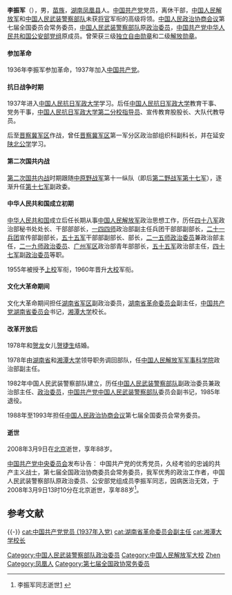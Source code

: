{{模板:中国人民解放军将领
| name = 李振军
| image name = 
| width = 
| job = [[中国人民武装警察部队|中国人民武装警察部队]]第二任[[中国人民武装警察部队|政治委员]]
| job2 = 
| period = 1984年10月 - 1985年11月
| birthname = 
| other_names = 
| foreign_names =
| english_names =
| Sex = 男
| date of birth = 1920年6月5日
| place of birth = {{ROC-1912}}[[湖南省|湖南省]][[凤凰县|凤凰县]]
| date of death =  {{death date|2008|3|9}}（88岁）
| place of death = {{PRC}}[[北京市|北京市]]
| nationality = {{PRC}}
| residence = 
| languages = 
| height = 
| weight = 
| party = {{CPC}}
| rank = [[大校|大校]]
| spouse = 
| relatives = 
| educate = 
*[[中国人民抗日军政大学|中国人民抗日军政大学]]
*[[中国人民大学|原陕北公学]]
| past = 
| work =
| award = 
*[[中华人民共和国|中华人民共和国]]三级[[独立自由勋章|独立自由勋章]]（1955年）
*[[中华人民共和国|中华人民共和国]]二级[[解放勋章|解放勋章]]（1955年）
| rankrecord= 
*1955年被授予[[上校|上校]]军衔
*1960年晋升[[大校|大校]]军衔
}}

'''李振军'''（{{bd|1920年|6月5日|2008年|3月9日|}}），男，[[苗族|苗族]]，[[湖南|湖南]][[凤凰县|凤凰县]]人。[[中国共产党|中国共产党]]党员，离休干部，[[中国人民解放军|中国人民解放军]]和[[中国人民武装警察部队|中国人民武装警察部队]]未获[[将官|将官]]军衔的高级将领。[[中国人民政治协商会议|中国人民政治协商会议]]第七届全国委员会常务委员，[[中国人民武装警察部队|中国人民武装警察部队]]原[[政治委员|政治委员]]，[[中国共产党|中国共产党]][[中华人民共和国公安部|中华人民共和国公安部]][[党组|党组]]原成员。曾荣获三级[[独立自由勋章|独立自由勋章]]和二级[[解放勋章|解放勋章]]。

====参加革命====
1936年李振军参加革命，1937年加入[[中国共产党|中国共产党]]。
====抗日战争时期====
1937年进入[[中国人民抗日军政大学|中国人民抗日军政大学]]学习。后任[[中国人民抗日军政大学|中国人民抗日军政大学]]教育干事、党务干事，[[中国人民抗日军政大学第二分校|中国人民抗日军政大学第二分校]][[指导员|指导员]]、宣传教育股股长、大队代教导员。

后至[[晋察冀军区|晋察冀军区]]作战，曾任[[晋察冀军区|晋察冀军区]]第一军分区政治部组织科副科长，并在延安[[陕北公学|陕北公学]]学习。
====第二次国共内战====
[[第二次国共内战|第二次国共内战]]时期跟随[[中原野战军|中原野战军]]第十一纵队（即后[[第二野战军|第二野战军]][[第十七军|第十七军]]），逐渐升任[[第十七军|第十七军]]副政委。
====中华人民共和国成立初期====
[[中华人民共和国|中华人民共和国]]成立后任长期从事[[中国人民解放军|中国人民解放军]]政治思想工作，历任[[四十八军|四十八军]]政治部秘书处处长、干部部部长，[[一四四师|一四四师]]政治部副主任兵团干部部副部长，[[二十一兵团|二十一兵团]]宣传部副部长，[[五十五军|五十五军]]干部部副部长、部长，[[二一五师|二一五师]][[政治委员|政治委员]]兼政治部主任，[[二一九师|二一九师]][[政治委员|政治委员]]、[[广州军区|广州军区]]政治部青年部部长，[[五十五军|五十五军]]政治部主任，[[四十七军|四十七军]]副[[政治委员|政治委员]]等职。

1955年被授予[[上校|上校]]军衔，1960年晋升[[大校|大校]]军衔。
====文化大革命期间====
文化大革命期间担任[[湖南省军区|湖南省军区]]副政治委员，[[湖南省革命委员会|湖南省革命委员会]]副主任，[[中国共产党湖南省委员会|中国共产党湖南省委员会]]书记，[[湘潭大学|湘潭大学]]校长。
====改革开放后====
1978年和[[贺龙|贺龙]]女儿[[贺捷生|贺捷生]]结婚。

1978年由[[湖南省|湖南省]]和[[湘潭大学|湘潭大学]]领导职务调回部队，任[[中国人民解放军军事科学院|中国人民解放军军事科学院]]政治部副主任。

1982年中国人民武装警察部队建立，历任[[中国人民武装警察部队|中国人民武装警察部队]]副政治委员兼政治部主任、[[政治委员|政治委员]]，[[中国共产党|中国共产党]][[中国人民武装警察部队|中国人民武装警察部队]]委员会副书记，1985年退役。

1988年至1993年担任[[中国人民政治协商会议|中国人民政治协商会议]]第七届全国委员会常务委员。
====逝世====
2008年3月9日在[[北京|北京]]逝世，享年88岁。

[[中国共产党中央委员会|中国共产党中央委员会]]发布讣告：
中国共产党的优秀党员，久经考验的忠诚的共产主义战士，第七届全国政治协商委员会常务委员，我军优秀的政治工作者，中国人民武装警察部队原政治委员、公安部党组成员李振军同志，因病医治无效，于2008年3月9日13时10分在北京逝世，享年88岁<ref name="李振军">李振军同志逝世[http://news.sohu.com/20080320/n255804268.shtml] {{Wayback|url=http://news.sohu.com/20080320/n255804268.shtml |date=20190611221028 }}</ref>。

== 参考文献 ==
{{Reflist}}

{{-}}
{{start box}}
{{s-mil|pap}}
{{s-before|[[赵苍璧|赵苍璧]]}}
{{s-title|[[中国人民武装警察部队|中国人民武装警察部队]][[政治委员|政治委员]]|1984年10月－1985年11月}}  
{{s-after|[[张秀夫|张秀夫]]}}
{{s-edu}}
{{s-vacant|last=[[王三明|王三明]]}}
{{s-title|[[湘潭大学|湘潭大学]]校长|1977年7月－1978年5月}}
{{s-after|張勇}}
{{end box}}
{{中国人民武装警察部队政治委员}}
{{DEFAULTSORT:li zhenjun}}
[[Category:中国人民武装警察部队政治委员|Category:中国人民武装警察部队政治委员]]
[[Category:中国人民解放军大校|Category:中国人民解放军大校]]
[[Category:李姓|Zhen]]
[[Category:凤凰人|Category:凤凰人]]
[[Category:第七届全国政协常务委员|Category:第七届全国政协常务委员]]
[[cat:中国共产党党员_(1937年入党)|cat:中国共产党党员 (1937年入党)]]
[[cat:湖南省革命委员会副主任|cat:湖南省革命委员会副主任]]
[[cat:湘潭大学校长|cat:湘潭大学校长]]
